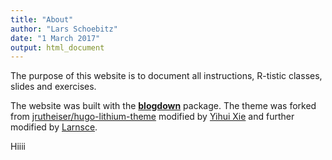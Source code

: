 ```yaml
---
title: "About"
author: "Lars Schoebitz"
date: "1 March 2017"
output: html_document
---
```


The purpose of this website is to document all instructions, R-tistic classes, slides and exercises.  

The website was built with the [**blogdown**](https://github.com/rstudio/blogdown) package. The theme was forked from [jrutheiser/hugo-lithium-theme](https://github.com/jrutheiser/hugo-lithium-theme) modified by [Yihui Xie](https://github.com/yihui/hugo-lithium-theme) and further modified by [Larnsce](https://github.com/Larnsce/hugo-lithium-theme).

Hiiii